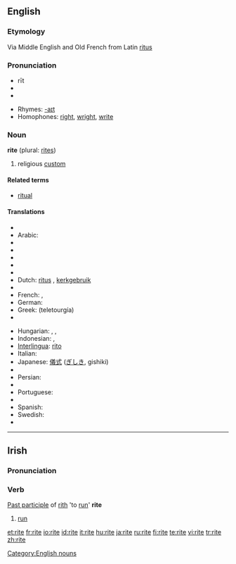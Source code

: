 ==English==

===Etymology===
Via Middle English and Old French from Latin [[ritus]]

===Pronunciation===
* rīt
* {{IPA|/ɹaɪt/}}
*{{audio|en-us-rite.ogg|Audio (US)}}

* Rhymes: [[Rhymes:English:-aɪt|-aɪt]]
* Homophones: [[right]], [[wright]], [[write]]

===Noun===
'''rite''' (plural: [[rites]])

# religious [[custom]]

====Related terms====
* [[ritual]]

====Translations====
{{trans-top|ritual}}
* {{trreq|Albanian}}
* Arabic: {{Arab|[[تقالييد دينية]]}} {{g|Arabic}}
* {{trreq|Albanian}}
* {{trreq|Chinese}}
* {{trreq|Croatian}}
* {{trreq|Czech}}
* {{trreq|Danish}}
* Dutch: [[ritus]] {{f}}, [[kerkgebruik]] {{n}}
* {{trreq|Esperanto}}
* French: {{t+|fr|rit}}, {{t+|fr|rite|m}}
* German: {{t-|de|Ritus|m}}
* Greek: {{t|el|τελετουργία|f|sc=Grek}} (teletourgía)
* {{trreq|Hebrew}}
{{trans-mid}}
* Hungarian: {{t|hu|szertartás}}, {{t|hu|ceremónia}}, {{t|hu|rítus}}
* Indonesian: {{t+|id|upacara|xs=Indonesian}}, {{t-|id|ritus|xs=Indonesian}}
* [[Interlingua]]: [[rito]]
* Italian: {{t+|it|rito|m}}
* Japanese: [[儀式]] ([[ぎしき]], gishiki)
* {{trreq|Old English}}
* Persian: {{t+|fa|آیین|sc=fa-Arab|xs=Persian}}
* {{trreq|Polish}}
* Portuguese: {{t+|pt|rito|m}}
* {{trreq|Russian}}
* Spanish: {{t+|es|rito|m}}
* Swedish: {{t-|sv|rit|c}}
* {{trreq|Thai}}
{{trans-bottom}}

[[Category:English nouns]]

----

==Irish==

===Pronunciation===
{{IPA|[ˈritʲə]}}

===Verb===
[[Past participle]] of [[rith]] 'to [[run]]'
'''rite'''

# [[run]]

[[et:rite]]
[[fr:rite]]
[[io:rite]]
[[id:rite]]
[[it:rite]]
[[hu:rite]]
[[ja:rite]]
[[ru:rite]]
[[fi:rite]]
[[te:rite]]
[[vi:rite]]
[[tr:rite]]
[[zh:rite]]